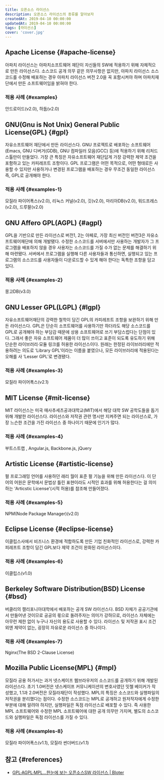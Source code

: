 ```yaml
---
title: 오픈소스 라이선스
description: 오픈소스 라이선스의 종류를 알아보자
createdAt: 2019-04-10 00:00:00
updatedAt: 2019-04-10 00:00:00
tags: [라이선스]
cover: 'cover.jpg'
---
```


## Apache License {#apache-license}

아파치 라이선스는 아파치소프트웨어 재단이 자신들의 SW에 적용하기 위해 자체적으로 만든 라이선스다. 소스코드 공개 의무 같은 의무사항은 없지만, 아파치 라이선스 소스코드를 수정해 배포하는 경우 아파치 라이선스 버전 2.0을 꼭 포함시켜야 하며 아파치재단에서 만든 소프트웨어임을 밝혀야 한다.

### 적용 사례 {#examples}

안드로이드(v2.0), 하둡(v2.0)

## GNU(Gnu is Not Unix) General Public License(GPL) {#gpl}

자유소프트웨어 재단에서 만든 라이선스다. GNU 프로젝트로 배포하는 소프트웨어(Emacs, GNU 디버거(GDB), GNU 컴파일러 모음(GCC) 등)에 적용하기 위해 리처드 스톨만이 만들었다. 가장 큰 특징은 자유소프트웨어 재단답게 가장 강력한 제약 조건을 포함하고 있는 카피레프트 조항이다. GPL 프로그램은 어떤 목적으로, 어떤 형태로든 사용할 수 있지만 사용하거나 변경된 프로그램을 배포하는 경우 무조건 동일한 라이선스 즉, GPL로 공개해야 한다.

### 적용 사례 {#examples-1}

모질라 파이어폭스(v2.0), 리눅스 커널(v2.0), 깃(v2.0), 마리아DB(v2.0), 워드프레스(v2.0), 드루팔(v2.0)

## GNU Affero GPL(AGPL) {#agpl}

GPL을 기반으로 만든 라이선스로 버전1, 2는 아페로, 가장 최신 버전인 버전3은 자유소프트웨어재단에 의해 개발됐다. 수정한 소스코드를 서버에서만 사용하는 개발자가 그 프로그램을 배포하지 않을 경우 사용자는 소스코드를 가질 수가 없는 문제를 해결하기 위해 마련됐다. 서버에서 프로그램을 실행해 다른 사용자들과 통신하면, 실행되고 있는 프로그램의 소스코드를 사용자들이 다운로드할 수 있게 해야 한다는 독특한 조항을 담고 있다.

### 적용 사례 {#examples-2}

몽고DB(v3.0)

## GNU Lesser GPL(LGPL) {#lgpl}

자유소프트웨어재단의 강력한 철학이 담긴 GPL의 카피레프트 조항을 보완하기 위해 만든 라이선스다. GPL은 단순히 소프트웨어를 사용하기만 하더라도 해당 소스코드를 GPL로 공개해야 하는 부담감 때문에 상용 소프트웨어로 쓰기 부담스럽다는 단점이 있다. 그래서 좋은 자유 소프트웨어 제품이 더 많이 쓰이고 표준이 되도록 유도하기 위해 단순한 라이브러리·모듈 링크를 허용한 라이선스이다. 원래는 한정된 라이브러리에만 적용하려는 의도로 ‘Library GPL’이라는 이름을 붙였으나, 모든 라이브러리에 적용된다는 오해를 사 ‘Lesser GPL’로 변경됐다.

### 적용 사례 {#examples-3}

모질라 파이어폭스(v2.1)

## MIT License {#mit-license}

MIT 라이선스는 미국 매사추세츠공과대학교(MIT)에서 해당 대학 SW 공학도들을 돕기 위해 개발한 라이선스다. 라이선스와 저작권 관련 명시만 지켜주면 되는 라이선스로, 가장 느슨한 조건을 가진 라이선스 중 하나이기 때문에 인기가 많다.

### 적용 사례 {#examples-4}

부트스트랩 , Angular.js, Backbone.js, jQuery

## Artistic License {#artistic-license}

펄 프로그래밍 언어를 사용하던 래리 월이 표준 펄 기능을 위해 만든 라이선스다. 이 단어의 어원은 문학에서 문법상 틀린 표현이라도 시적인 효과를 위해 허용한다는 걸 의미하는 ‘Articstic License'(시적 허용)를 참조해 만들어졌다.

### 적용 사례 {#examples-5}

NPM(Node Package Manager)(v2.0)

## Eclipse License {#eclipse-license}

이클립스사에서 비즈니스 환경에 적합하도록 만든 기업 친화적인 라이선스로, 강력한 카피레프트 조항이 담긴 GPL보다 제약 조건이 완화된 라이선스이다.

### 적용 사례 {#examples-6}

이클립스(v1.0)

## Berkeley Software Distribution(BSD) License {#bsd}

버클리의 캘리포니아대학에서 배포하는 공개 SW 라이선스다. BSD 자체가 공공기관에서 만들어낸 것이므로 공공의 몫으로 돌려주자는 의미가 강하므로, 라이선스 자체에는 아무런 제한 없이 누구나 자신의 용도로 사용할 수 있다. 라이선스 및 저작권 표시 조건 외엔 제약이 없는, 굉장히 자유로운 라이선스 중 하나이다.

### 적용 사례 {#examples-7}

Nginx(The BSD 2-Clause License)

## Mozilla Public License(MPL) {#mpl}

모질라 공용 허가서는 과거 넷스케이프 웹브라우저의 소스코드를 공개하기 위해 개발된 라이선스다. 초기 1.0버전은 넷스케이프 커뮤니케이션의 변호사였던 밋첼 베이커가 작성했고, 1.1과 2.0버전은 모질라재단이 작성했다. MPL의 특징은 소스코드와 실행파일의 저작권을 분리했다는 점이다. 수정한 소스코드는 MPL로 공개하고 원저작자에게 수정한 부분에 대해 알려야 하지만, 실행파일은 독점 라이선스로 배포할 수 있다. 즉 사용한 MPL 소프트웨어와 수정한 MPL 소프트웨어에 대한 공개 의무만 가지며, 별도의 소스코드와 실행파일은 독점 라이선스를 가질 수 있다.

### 적용 사례 {#examples-8}

모질라 파이어폭스(v1.1), 모질라 썬더버드(v1.1)

## 참고 {#references}

* [GPL·AGPL·MPL…한눈에 보는 오픈소스SW 라이선스 | Bloter](http://www.bloter.net/archives/209318)
